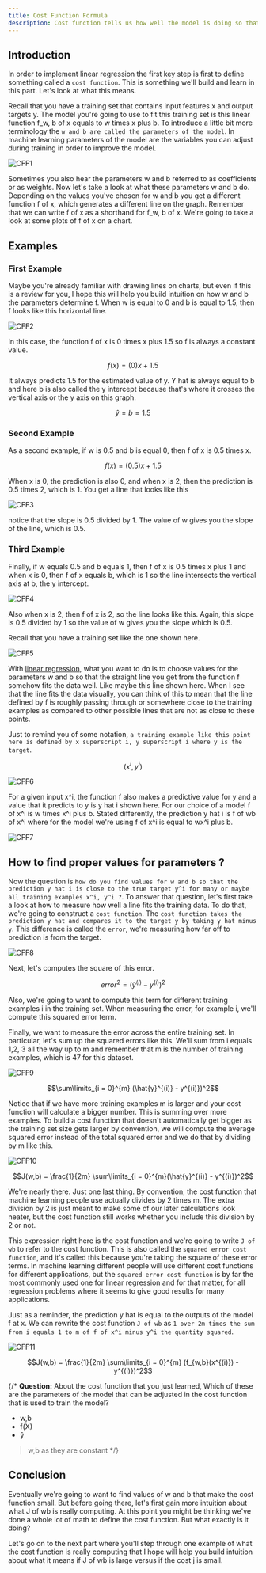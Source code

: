 ```yaml
---
title: Cost Function Formula
description: Cost function tells us how well the model is doing so that we can try to get it to do better.
---
```


## Introduction 

In order to implement linear regression the first key step is first to define something called a `cost function`. This is something we'll build and learn in this part. Let's look at what this means.


Recall that you have a training set that contains input features x and output targets y. The model you're going to use to fit this training set is this linear function f_w, b of x equals to w times x plus b. To introduce a little bit more terminology the `w and b are called the parameters of the model`. In machine learning parameters of the model are the variables you can adjust during training in order to improve the model.

![CFF1](/SL/RegressionModel/CFF1.png)

Sometimes you also hear the parameters w and b referred to as coefficients or as weights. Now let's take a look at what these parameters w and b do. Depending on the values you've chosen for w and b you get a different function f of x, which generates a different line on the graph. Remember that we can write f of x as a shorthand for f_w, b of x. We're going to take a look at some plots of f of x on a chart. 

## Examples

### First Example
Maybe you're already familiar with drawing lines on charts, but even if this is a review for you, I hope this will help you build intuition on how w and b the parameters determine f. When w is equal to 0 and b is equal to 1.5, then f looks like this horizontal line. 


![CFF2](/SL/RegressionModel/CFF2.png)

In this case, the function f of x is 0 times x plus 1.5 so f is always a constant value.

```math 
f(x) = (0)x +  1.5
```

It always predicts 1.5 for the estimated value of y. Y hat is always equal to b and here b is also called the y intercept because that's where it crosses the vertical axis or the y axis on this graph. 

```math
\hat{y} = b = 1.5 
```

### Second Example
As a second example, if w is 0.5 and b is equal 0, then f of x is 0.5 times x. 

```math 
f(x) = (0.5)x +  1.5
```

When x is 0, the prediction is also 0, and when x is 2, then the prediction is 0.5 times 2, which is 1. You get a line that looks like this

![CFF3](/SL/RegressionModel/CFF3.png)

notice that the slope is 0.5 divided by 1. The value of w gives you the slope of the line, which is 0.5. 


### Third Example
Finally, if w equals 0.5 and b equals 1, then f of x is 0.5 times x plus 1 and when x is 0, then f of x equals b, which is 1 so the line intersects the vertical axis at b, the y intercept. 

![CFF4](/SL/RegressionModel/CFF4.png)

Also when x is 2, then f of x is 2, so the line looks like this. Again, this slope is 0.5 divided by 1 so the value of w gives you the slope which is 0.5. 

Recall that you have a training set like the one shown here. 

![CFF5](/SL/RegressionModel/CFF5.png)

With [linear regression](./), what you want to do is to choose values for the parameters w and b so that the straight line you get from the function f somehow fits the data well. Like maybe this line shown here. When I see that the line fits the data visually, you can think of this to mean that the line defined by f is roughly passing through or somewhere close to the training examples as compared to other possible lines that are not as close to these points. 

Just to remind you of some notation, `a training example like this point here is defined by x superscript i, y superscript i where y is the target`. 

```math
(x^i, y^i)
```

![CFF6](/SL/RegressionModel/CFF6.png)

For a given input x^i, the function f also makes a predictive value for y and a value that it predicts to y is y hat i shown here. For our choice of a model f of x^i is w times x^i plus b. Stated differently, the prediction y hat i is f of wb of x^i where for the model we're using f of x^i is equal to wx^i plus b. 

![CFF7](/SL/RegressionModel/CFF7.png)

## How to find proper values for parameters ?
Now the question is `how do you find values for w and b so that the prediction y hat i is close to the true target y^i for many or maybe all training examples x^i, y^i ?`. To answer that question, let's first take a look at how to measure how well a line fits the training data. To do that, we're going to construct a `cost function`. The `cost function takes the prediction y hat and compares it to the target y by taking y hat minus y`. This difference is called the `error`, we're measuring how far off to prediction is from the target.

![CFF8](/SL/RegressionModel/CFF8.png)

Next, let's computes the square of this error.

```math
error^2 = (\hat{y}^{(i)} - y^{(i)})^2
```



Also, we're going to want to compute this term for different training examples i in the training set. When measuring the error, for example i, we'll compute this squared error term. 

Finally, we want to measure the error across the entire training set. In particular, let's sum up the squared errors like this. We'll sum from i equals 1,2, 3 all the way up to m and remember that m is the number of training examples, which is 47 for this dataset. 

![CFF9](/SL/RegressionModel/CFF9.png)

```math
\sum\limits_{i = 0}^{m} (\hat{y}^{(i)} - y^{(i)})^2
```

Notice that if we have more training examples m is larger and your cost function will calculate a bigger number. This is summing over more examples. To build a cost function that doesn't automatically get bigger as the training set size gets larger by convention, we will compute the average squared error instead of the total squared error and we do that by dividing by m like this.

![CFF10](/SL/RegressionModel/CFF10.png)

```math
J(w,b) = \frac{1}{2m} \sum\limits_{i = 0}^{m}(\hat{y}^{(i)} - y^{(i)})^2
```

We're nearly there. Just one last thing. By convention, the cost function that machine learning people use actually divides by 2 times m. The extra division by 2 is just meant to make some of our later calculations look neater, but the cost function still works whether you include this division by 2 or not. 

This expression right here is the cost function and we're going to write `J of wb` to refer to the cost function. This is also called the `squared error cost function`, and it's called this because you're taking the square of these error terms. In machine learning different people will use different cost functions for different applications, but the `squared error cost function` is by far the most commonly used one for linear regression and for that matter, for all regression problems where it seems to give good results for many applications. 

Just as a reminder, the prediction y hat is equal to the outputs of the model f at x. We can rewrite the cost function `J of wb` as `1 over 2m times the sum from i equals 1 to m of f of x^i minus y^i the quantity squared`.

![CFF11](/SL/RegressionModel/CFF11.png)

```math
J(w,b) = \frac{1}{2m} \sum\limits_{i = 0}^{m} (f_{w,b}(x^{(i)}) - y^{(i)})^2
```

{/*
**Question:**
About the cost function that you just learned, Which of these are the parameters of the model that can be adjusted in the cost function that is used to train the model?
- w,b
- f(X)
- ŷ
> w,b as they are constant */}

## Conclusion
Eventually we're going to want to find values of w and b that make the cost function small. But before going there, let's first gain more intuition about what J of wb is really computing. At this point you might be thinking we've done a whole lot of math to define the cost function. But what exactly is it doing? 

Let's go on to the next part where you'll step through one example of what the cost function is really computing that I hope will help you build intuition about what it means if J of wb is large versus if the cost j is small. 



